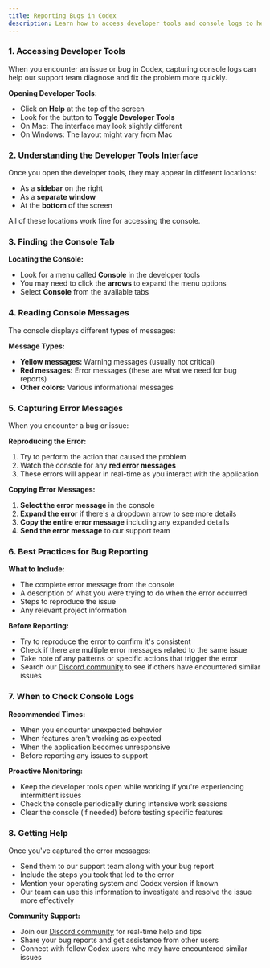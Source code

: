 ```yaml
---
title: Reporting Bugs in Codex
description: Learn how to access developer tools and console logs to help report bugs and issues in the Codex application
---
```


<LoomVideo videoId="7e649480af144c36b2f94d2bab34035a" timestamp={0} title="Reporting Bugs in Codex" />

### 1. Accessing Developer Tools

When you encounter an issue or bug in Codex, capturing console logs can help our support team diagnose and fix the problem more quickly.

**Opening Developer Tools:**
- Click on **Help** at the top of the screen
- Look for the button to **Toggle Developer Tools**
- On Mac: The interface may look slightly different
- On Windows: The layout might vary from Mac

### 2. Understanding the Developer Tools Interface

Once you open the developer tools, they may appear in different locations:
- As a **sidebar** on the right
- As a **separate window**
- At the **bottom** of the screen

All of these locations work fine for accessing the console.

### 3. Finding the Console Tab

**Locating the Console:**
- Look for a menu called **Console** in the developer tools
- You may need to click the **arrows** to expand the menu options
- Select **Console** from the available tabs

### 4. Reading Console Messages

The console displays different types of messages:

**Message Types:**
- **Yellow messages:** Warning messages (usually not critical)
- **Red messages:** Error messages (these are what we need for bug reports)
- **Other colors:** Various informational messages

### 5. Capturing Error Messages

When you encounter a bug or issue:

**Reproducing the Error:**
1. Try to perform the action that caused the problem
2. Watch the console for any **red error messages**
3. These errors will appear in real-time as you interact with the application

**Copying Error Messages:**
1. **Select the error message** in the console
2. **Expand the error** if there's a dropdown arrow to see more details
3. **Copy the entire error message** including any expanded details
4. **Send the error message** to our support team

### 6. Best Practices for Bug Reporting

**What to Include:**
- The complete error message from the console
- A description of what you were trying to do when the error occurred
- Steps to reproduce the issue
- Any relevant project information

**Before Reporting:**
- Try to reproduce the error to confirm it's consistent
- Check if there are multiple error messages related to the same issue
- Take note of any patterns or specific actions that trigger the error
- Search our [Discord community](https://discord.gg/6kVJTEXYEp) to see if others have encountered similar issues

### 7. When to Check Console Logs

**Recommended Times:**
- When you encounter unexpected behavior
- When features aren't working as expected
- When the application becomes unresponsive
- Before reporting any issues to support

**Proactive Monitoring:**
- Keep the developer tools open while working if you're experiencing intermittent issues
- Check the console periodically during intensive work sessions
- Clear the console (if needed) before testing specific features

### 8. Getting Help

Once you've captured the error messages:
- Send them to our support team along with your bug report
- Include the steps you took that led to the error
- Mention your operating system and Codex version if known
- Our team can use this information to investigate and resolve the issue more effectively

**Community Support:**
- Join our [Discord community](https://discord.gg/6kVJTEXYEp) for real-time help and tips
- Share your bug reports and get assistance from other users
- Connect with fellow Codex users who may have encountered similar issues 